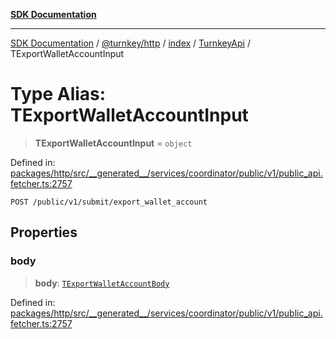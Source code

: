 [**SDK Documentation**](../../../../../../README.mdx)

***

[SDK Documentation](../../../../../../packages.mdx) / [@turnkey/http](../../../../README.mdx) / [index](../../../README.mdx) / [TurnkeyApi](../README.mdx) / TExportWalletAccountInput

# Type Alias: TExportWalletAccountInput

> **TExportWalletAccountInput** = `object`

Defined in: [packages/http/src/\_\_generated\_\_/services/coordinator/public/v1/public\_api.fetcher.ts:2757](https://github.com/tkhq/sdk/blob/3a88af7d1d927c6022706911d6af0f92f1440e00/packages/http/src/__generated__/services/coordinator/public/v1/public_api.fetcher.ts#L2757)

`POST /public/v1/submit/export_wallet_account`

## Properties

### body

> **body**: [`TExportWalletAccountBody`](TExportWalletAccountBody.mdx)

Defined in: [packages/http/src/\_\_generated\_\_/services/coordinator/public/v1/public\_api.fetcher.ts:2757](https://github.com/tkhq/sdk/blob/3a88af7d1d927c6022706911d6af0f92f1440e00/packages/http/src/__generated__/services/coordinator/public/v1/public_api.fetcher.ts#L2757)
